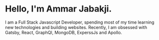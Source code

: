 # Hello, I'm Ammar Jabakji.

I am a Full Stack Javascript Developer, spending most of my time learning new technologies and building websites. Recently, I am obsessed with Gatsby, React, GraphQl, MongoDB, ExperssJs and Apollo.
